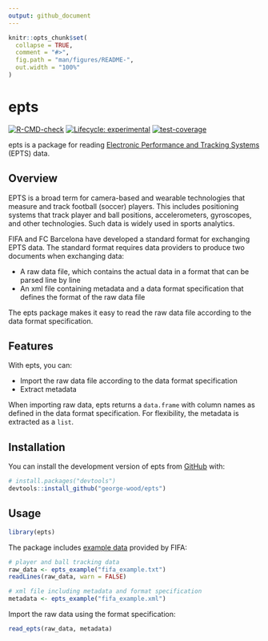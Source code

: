 ```yaml
---
output: github_document
---
```


<!-- README.md is generated from README.Rmd. Please edit that file -->

```r
knitr::opts_chunk$set(
  collapse = TRUE,
  comment = "#>",
  fig.path = "man/figures/README-",
  out.width = "100%"
)
```

# epts

<!-- badges: start -->
[![R-CMD-check](https://github.com/george-wood/epts/actions/workflows/R-CMD-check.yaml/badge.svg)](https://github.com/george-wood/epts/actions/workflows/R-CMD-check.yaml)
[![Lifecycle: experimental](https://img.shields.io/badge/lifecycle-experimental-orange.svg)](https://lifecycle.r-lib.org/articles/stages.html#experimental)
[![test-coverage](https://github.com/george-wood/epts/actions/workflows/test-coverage.yaml/badge.svg)](https://github.com/george-wood/epts/actions/workflows/test-coverage.yaml)
<!-- badges: end -->

epts is a package for reading [Electronic Performance and Tracking Systems](https://www.fifa.com/technical/football-technology/standards/epts) (EPTS) data.

## Overview

EPTS is a broad term for camera-based and wearable technologies that measure and track football (soccer) players. This includes positioning systems that track player and ball positions, accelerometers, gyroscopes, and other technologies. Such data is widely used in sports analytics.

FIFA and FC Barcelona have developed a standard format for exchanging EPTS data. The standard format requires data providers to produce two documents when exchanging data:

- A raw data file, which contains the actual data in a format that can be parsed line by line
- An xml file containing metadata and a data format specification that defines the format of the raw data file

The epts package makes it easy to read the raw data file according to the data format specification.

## Features

With epts, you can:

- Import the raw data file according to the data format specification
- Extract metadata

When importing raw data, epts returns a `data.frame` with column names as defined in the data format specification. For flexibility, the metadata is extracted as a `list`.

## Installation

You can install the development version of epts from [GitHub](https://github.com/) with:

``` r
# install.packages("devtools")
devtools::install_github("george-wood/epts")
```

## Usage

```r
library(epts)
```

The package includes [example data](https://www.fifa.com/technical/football-technology/standards/epts/research-development-epts-standard-data-format) provided by FIFA:

```r
# player and ball tracking data
raw_data <- epts_example("fifa_example.txt")
readLines(raw_data, warn = FALSE)

# xml file including metadata and format specification
metadata <- epts_example("fifa_example.xml")
```

Import the raw data using the format specification:

```r
read_epts(raw_data, metadata)
```
